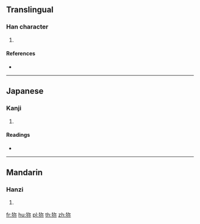 {{character info/new}}
{{also|獮}}
==Translingual==

===Han character===
{{Han char|rn=94|rad=犬|as=05|sn=8|four=|canj=KHNF}}

# {{defn|Han|sort=犬05}}

====References====
* {{Han ref|kx=0709.181|hdz=21341.041|uh=72DD|ud=29405}}

----

==Japanese==

===Kanji===
{{ja-kanji|grade=|rs=犬05}}

# {{defn|lang=ja|sort=犬05}}

====Readings====
* {{ja-readings|on=[[せん]] (sen)|kun=}}

----

==Mandarin==

===Hanzi===
{{cmn-hanzi|tra=獮|pin=[[xiǎn]] ([[xian3]])|wg=hsien<sup>3</sup>}}

# {{defn|lang=cmn|sort=犬05}}

[[fr:狝]]
[[hu:狝]]
[[pl:狝]]
[[th:狝]]
[[zh:狝]]